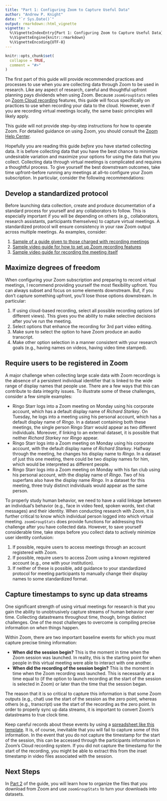 ```yaml
---
title: "Part 1: Configuring Zoom to Capture Useful Data"
author: "Andrew P. Knight"
date: "`r Sys.Date()`"
output: rmarkdown::html_vignette
vignette: >
  %\VignetteIndexEntry{Part 1: Configuring Zoom to Capture Useful Data}
  %\VignetteEngine{knitr::rmarkdown}
  %\VignetteEncoding{UTF-8}
---
```


```r
knitr::opts_chunk$set(
  collapse = TRUE,
  comment = "#>"
)
```

The first part of this guide will provide recommended practices and processes to use when you are collecting data through Zoom to be used in research. Like any aspect of research, careful and thoughtful upfront planning pays dividends when using Zoom. Because `zoomGroupStats` relies on [Zoom Cloud recording](https://support.zoom.us/hc/en-us/articles/203741855) features, this guide will focus specifically on practices to use when recording your data to the cloud. However, even if you are recording virtual meetings locally, the same basic principles will likely apply. 

This guide will not provide step-by-step instructions for how to operate Zoom. For detailed guidance on using Zoom, you should consult the [Zoom Help Center](https://support.zoom.us/hc/en-us).  

Hopefully you are reading this guide *before* you have started collecting data. It is before collecting data that you have the best chance to minimize undesirable variation and maximize your options for using the data that you collect. Collecting data through virtual meetings is complicated and requires a thoughtful process. To give yourself the best downstream outcomes, take time upfront--before running any meetings at all--to configure your Zoom subscription. In particular, consider the following recommendations: 

## Develop a standardized protocol 
Before launching data collection, create and produce documentation of a standard process for yourself and any collaborators to follow. This is especially important if you will be depending on others (e.g., collaborators, research assistants, participants themselves) to capture virtual meetings. A standardized protocol will ensure consistency in your raw Zoom output across multiple meetings. As examples, consider: 

1. [Sample of a guide given to those charged with recording meetings](https://docs.google.com/presentation/d/1B9Cdc-tdB4mKYjIXQ7R-RgF5-HEazU_Daiik_1GH8WY/edit?usp=sharing)
1. [Sample video guide for how to set up Zoom recording features](https://youtu.be/Y82nf9lfeQU)
1. [Sample video guide for recording the meeting itself](https://youtu.be/HbbKcmbaLYI)

## Maximize degrees of freedom
When configuring your Zoom subscription and preparing to record virtual meetings, I recommend providing yourself the most flexibility upfront. You can always subset and focus on some elements downstream. But, if you don't capture something upfront, you'll lose those options downstream. In particular: 

1. If using cloud-based recording, select all possible recording options (of different views). This gives you the ability to make selective decisions after you've run the meeting.
1. Select options that enhance the recording for 3rd part video editing. 
1. Make sure to select the option to have Zoom produce an audio transcript.
1. Make other option selection in a manner consistent with your research goals (e.g., having names on videos, having video time stamped).

## Require users to be registered in Zoom

A major challenge when collecting large scale data with Zoom recordings is the absence of a persistent individual identifier that is linked to the wide range of display names that people use. There are a few ways that this can contribute to data integrity issues. To illustrate some of these challenges, consider a few simple examples: 

* Ringo Starr logs into a Zoom meeting on Monday using his corporate account, which has a default display name of *Richard Starkey*. On Tuesday, he logs into a meeting using his personal account, which has a default display name of *Ringo*. In a dataset containing both these meetings, the single person Ringo Starr would appear as two different individuals. Moreover, if linking to an external dataset, it is possible that neither *Richard Starkey* nor *Ringo* appear. 
* Ringo Starr logs into a Zoom meeting on Monday using his corporate account, with the default display name of *Richard Starkey*. Halfway through the meeting, he changes his display name to *Ringo*. In a dataset of just this one meeting, there could be two display names for him, which would be interpreted as different people. 
* Ringo Starr logs into a Zoom meeting on Monday with his fan club using his personal account, with the display name of *Ringo*. Two of his superfans also have the display name *Ringo*. In a dataset for this meeting, three truly distinct individuals would appear as the same person.  

To properly study human behavior, we need to have a valid linkage between an individual's behavior (e.g., face in video feed, spoken words, text chat messages) and their identity. When conducting research with Zoom, it is further critical to know which individual person logged into which virtual meeting. `zoomGroupStats` does provide functions for addressing this challenge after you have collected data. However, to save yourself considerable time, take steps before you collect data to actively minimize user identity confusion: 

1. If possible, require users to access meetings through an account registered with Zoom. 
1. If possible, require users to access Zoom using a known registered account (e.g., one with your institution).
1. If neither of these is possible, add guidance to your standardized protocol for meeting participants to manually change their display names to some standardized format. 

## Capture timestamps to sync up data streams

One significant strength of using virtual meetings for research is that you gain the ability to unobtrusively capture streams of human behavior over time. Collecting datastreams throughout time, though, brings distinct challenges. One of the most challenges to overcome is compiling precise information on *when* things happen. 

Within Zoom, there are two important baseline events for which you must capture precise timing information: 

* **When did the session begin?** This is the moment in time when the Zoom session was launched. In reality, this is the starting point for when people in this virtual meeting were able to interact with one another.  
* **When did the recording of the session begin?** This is the moment in time when the Zoom recording was launched. This is necessarily at a time equal to (if the option to launch recording at the start of the session is selected in Zoom) or later than the time that the session began. 

The reason that it is so critical to capture this information is that some Zoom outputs (e.g., chat) use the start of the session as the zero point, whereas others (e.g., transcript) use the start of the recording as the zero point. In order to properly sync up data streams, it is important to convert Zoom's datastreams to true clock time. 

Keep careful records about these events by using a [spreadsheet like this template](https://github.com/andrewpknight/zoomGroupStats/blob/main/inst/extdata/myMeetingsBatch.xlsx). It is, of course, inevitable that you will fail to capture some of this information. In the event that you do not capture the timestamp for the start of the session, this can be accessed through the participants information in Zoom's Cloud recording system. If you did not capture the timestamp for the start of the recording, you might be able to extract this from the inset timestamp in video files associated with the session. 

## Next Steps

In [Part 2](http://zoomgroupstats.org/articles/part02-process-zoom-files.html) of the guide, you will learn how to organize the files that you download from Zoom and use `zoomGroupStats` to turn your downloads into datasets.
